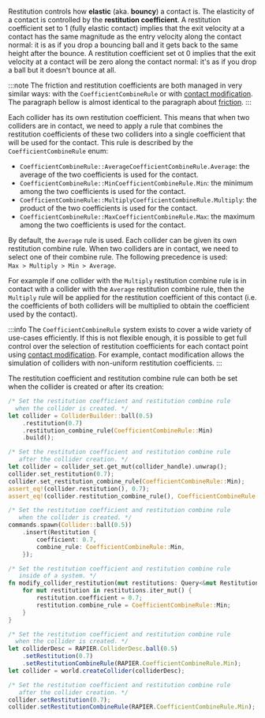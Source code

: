 

Restitution controls how **elastic** (aka. __bouncy__) a contact is. The elasticity of a contact is controlled
by the **restitution coefficient**. A restitution coefficient set to 1 (fully elastic contact) implies that the
exit velocity at a contact has the same magnitude as the entry velocity along the contact normal: it is as if you drop a
bouncing ball and it gets back to the same height after the bounce. A restitution coefficient set ot 0 implies that the
exit velocity at a contact will be zero along the contact normal: it's as if you drop a ball but it doesn't bounce at all.

:::note
The friction and restitution coefficients are both managed in very similar ways: with the `CoefficientCombineRule`
or with [contact modification](advanced_collision_detection#contact-modification). The paragraph bellow is almost identical to the paragraph about [friction](#friction).
:::

Each collider has its own restitution coefficient. This means that when two colliders are in contact, we need to apply a
rule that combines the restitution  coefficients of these two colliders into a single coefficient that will be used for
the contact. This rule is described by the `CoefficientCombineRule` enum:
- <notjs>`CoefficientCombineRule::Average`</notjs><js>`CoefficientCombineRule.Average`</js>: the average of the two coefficients is used for the contact.
- <notjs>`CoefficientCombineRule::Min`</notjs><js>`CoefficientCombineRule.Min`</js>: the minimum among the two coefficients is used for the contact.
- <notjs>`CoefficientCombineRule::Multiply`</notjs><js>`CoefficientCombineRule.Multiply`</js>: the product of the two coefficients is used for the contact.
- <notjs>`CoefficientCombineRule::Max`</notjs><js>`CoefficientCombineRule.Max`</js>: the maximum among the two coefficients is used for the contact.

By default, the `Average` rule is used. Each collider can be given its own restitution combine rule. When two colliders are in
contact, we need to select one of their combine rule. The following precedence is used: `Max > Multiply > Min > Average`.

For example if one collider with the `Multiply` restitution combine rule is in contact with a collider with the `Average` restitution
combine rule, then the `Multiply` rule will be applied for the restitution coefficient of this contact (i.e. the coefficients
of both colliders will be multiplied to obtain the coefficient used by the contact).

:::info
The `CoefficientCombineRule` system exists to cover a wide variety of use-cases efficiently. If this is not flexible
enough, it is possible to get  full control over the selection of restitution coefficients for each contact point using
[contact modification](advanced_collision_detection#contact-modification). For example, contact modification allows the
simulation of colliders with non-uniform restitution coefficients.
:::

The restitution coefficient and restitution combine rule can both be set when the collider is created or after its creation:

<rapier>

```rust
/* Set the restitution coefficient and restitution combine rule
  when the collider is created. */
let collider = ColliderBuilder::ball(0.5)
    .restitution(0.7)
    .restitution_combine_rule(CoefficientCombineRule::Min)
    .build();
```
```rust
/* Set the restitution coefficient and restitution combine rule
   after the collider creation. */
let collider = collider_set.get_mut(collider_handle).unwrap();
collider.set_restitution(0.7);
collider.set_restitution_combine_rule(CoefficientCombineRule::Min);
assert_eq!(collider.restitution(), 0.7);
assert_eq!(collider.restitution_combine_rule(), CoefficientCombineRule::Min);
```

</rapier>
<bevy>

```rust
/* Set the restitution coefficient and restitution combine rule
   when the collider is created. */
commands.spawn(Collider::ball(0.5))
    .insert(Restitution {
        coefficient: 0.7,
        combine_rule: CoefficientCombineRule::Min,
    });
```
```rust
/* Set the restitution coefficient and restitution combine rule
   inside of a system. */
fn modify_collider_restitution(mut restitutions: Query<&mut Restitution>) {
    for mut restitution in restitutions.iter_mut() {
        restitution.coefficient = 0.7;
        restitution.combine_rule = CoefficientCombineRule::Min;
    }
}
```

</bevy>
<js>

```js
/* Set the restitution coefficient and restitution combine rule
  when the collider is created. */
let colliderDesc = RAPIER.ColliderDesc.ball(0.5)
    .setRestitution(0.7)
    .setRestitutionCombineRule(RAPIER.CoefficientCombineRule.Min);
let collider = world.createCollider(colliderDesc);
```
```js
/* Set the restitution coefficient and restitution combine rule
   after the collider creation. */
collider.setRestitution(0.7);
collider.setRestitutionCombineRule(RAPIER.CoefficientCombineRule.Min);
```

</js>
